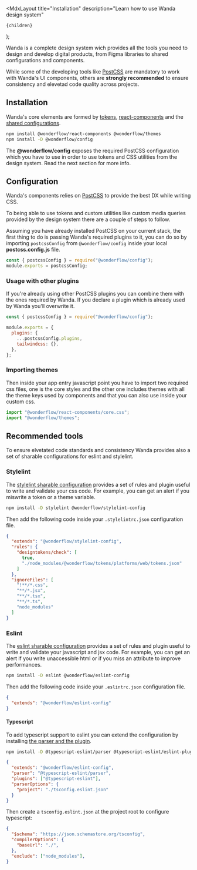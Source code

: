 
  <MdxLayout
    title="Installation"
    description="Learn how to use Wanda design system"
  >
    {children}
  </MdxLayout>
);

Wanda is a complete design system wich provides all the tools you need to design and develop digital products, from Figma libraries to shared configurations and components.

While some of the developing tools like [PostCSS](https://postcss.org/) are mandatory to work with Wanda's UI components, others are **strongly recommended** to ensure consistency and elevetad code quality across projects.

## Installation

Wanda's core elements are formed by [tokens](/develop/design-tokens/), [react-components](https://github.com/wonderflow-bv/react-components) and the [shared configurations](https://github.com/wonderflow-bv/config/).

```bash
npm install @wonderflow/react-components @wonderflow/themes
npm install -D @wonderflow/config
```

<Snackbar kind="info">
  The <b>@wonderflow/config</b> exposes the required PostCSS configuration which
  you have to use in order to use tokens and CSS utilities from the design
  system. Read the next section for more info.
</Snackbar>

## Configuration

Wanda's components relies on [PostCSS](https://postcss.org/) to provide the best DX while writing CSS.

To being able to use tokens and custom utilities like custom media queries provided by the design system there are a couple of steps to follow.

Assuming you have already installed PostCSS on your current stack, the first thing to do is passing Wanda's required plugins to it, you can do so by importing `postcssConfig` from `@wonderflow/config` inside your local **postcss.config.js** file.

```js
const { postcssConfig } = require("@wonderflow/config");
module.exports = postcssConfig;
```

### Usage with other plugins

If you're already using other PostCSS plugins you can combine them with the ones required by Wanda. If you declare a plugin which is already used by Wanda you'll overwrite it.

```js
const { postcssConfig } = require("@wonderflow/config");

module.exports = {
  plugins: {
    ...postcssConfig.plugins,
    tailwindcss: {},
  },
};
```

### Importing themes

Then inside your app entry javascript point you have to import two required css files, one is the core styles and the other one includes themes with all the theme keys used by components and that you can also use inside your custom css.

```js
import "@wonderflow/react-components/core.css";
import "@wonderflow/themes";
```

## Recommended tools

To ensure elvetated code standards and consistency Wanda provides also a set of sharable configurations for eslint and stylelint.

### Stylelint

The [stylelint sharable configuration](https://github.com/wonderflow-bv/stylelint-config-wonderflow) provides a set of rules and plugin useful to write and validate your css code. For example, you can get an alert if you miswrite a token or a theme variable.

```bash
npm install -D stylelint @wonderflow/stylelint-config
```

Then add the following code inside your `.stylelintrc.json` configuration file.

```json
{
  "extends": "@wonderflow/stylelint-config",
  "rules": {
    "designtokens/check": [
      true,
      "./node_modules/@wonderflow/tokens/platforms/web/tokens.json"
    ]
  },
  "ignoreFiles": [
    "!**/*.css",
    "**/*.jsx",
    "**/*.tsx",
    "**/*.ts",
    "node_modules"
  ]
}
```

### Eslint

The [eslint sharable configuration](https://github.com/wonderflow-bv/eslint-config-wonderflow) provides a set of rules and plugin useful to write and validate your javascript and jsx code. For example, you can get an alert if you write unaccessible html or if you miss an attribute to improve performances.

```bash
npm install -D eslint @wonderflow/eslint-config
```

Then add the following code inside your `.eslintrc.json` configuration file.

```json
{
  "extends": "@wonderflow/eslint-config"
}
```

#### Typescript

To add typescript support to eslint you can extend the configuration by installing [the parser and the plugin](https://www.npmjs.com/package/@typescript-eslint/eslint-plugin).

```bash
npm install -D @typescript-eslint/parser @typescript-eslint/eslint-plugin
```

```json
{
  "extends": "@wonderflow/eslint-config",
  "parser": "@typescript-eslint/parser",
  "plugins": ["@typescript-eslint"],
  "parserOptions": {
    "project": "./tsconfig.eslint.json"
  }
}
```

Then create a `tsconfig.eslint.json` at the project root to configure typescript:

```json
{
  "$schema": "https://json.schemastore.org/tsconfig",
  "compilerOptions": {
    "baseUrl": "./",
  },
  "exclude": ["node_modules"],
}
```
